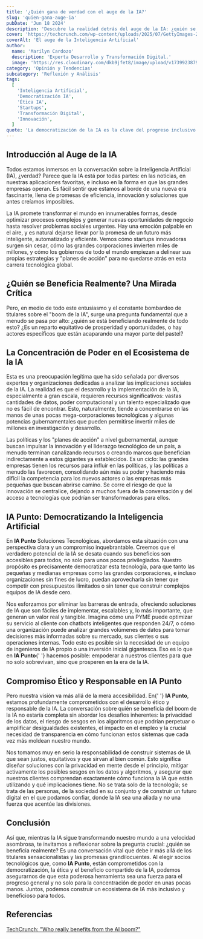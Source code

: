 ```yaml
---
title: '¿Quién gana de verdad con el auge de la IA?'
slug: 'quien-gana-auge-ia'
pubDate: 'Jun 18 2024'
description: 'Descubre la realidad detrás del auge de la IA: ¿quién se beneficia realmente? Explora cómo IA Punto busca democratizar esta tecnología, haciéndola ética y accesible para todos.'
cover: 'https://techcrunch.com/wp-content/uploads/2025/07/GettyImages-2225853634.jpg'
coverAlt: 'El auge de la Inteligencia Artificial'
author:
  name: 'Marilyn Cardozo'
  description: 'Experta Desarrollo y Transformación Digital.'
  image: 'https://res.cloudinary.com/dkb9jfet8/image/upload/v1739923879/marilyn_s2mi4a.png'
category: 'Opinión y Tendencias'
subcategory: 'Reflexión y Análisis'
tags:
  [
    'Inteligencia Artificial',
    'Democratización IA',
    'Ética IA',
    'Startups',
    'Transformación Digital',
    'Innovación',
  ]
quote: 'La democratización de la IA es la clave del progreso inclusivo.'
---
```


<h2 id="introduccion-al-auge-de-la-ia">Introducción al Auge de la IA</h2>

<p>
  Todos estamos inmersos en la conversación sobre la Inteligencia Artificial
  (IA), ¿verdad? Parece que la IA está por todas partes: en las noticias, en
  nuestras aplicaciones favoritas, e incluso en la forma en que las grandes
  empresas operan. Es fácil sentir que estamos al borde de una nueva era
  fascinante, llena de promesas de eficiencia, innovación y soluciones que antes
  creíamos imposibles.
</p>

<p>
  La IA promete transformar el mundo en innumerables formas, desde optimizar
  procesos complejos y generar nuevas oportunidades de negocio hasta resolver
  problemas sociales urgentes. Hay una emoción palpable en el aire, y es natural
  dejarse llevar por la promesa de un futuro más inteligente, automatizado y
  eficiente. Vemos cómo startups innovadoras surgen sin cesar, cómo las grandes
  corporaciones invierten miles de millones, y cómo los gobiernos de todo el
  mundo empiezan a delinear sus propias estrategias y "planes de acción" para no
  quedarse atrás en esta carrera tecnológica global.
</p>

<h2 id="quien-se-beneficia-realmente-una-mirada-critica">
  ¿Quién se Beneficia Realmente? Una Mirada Crítica
</h2>

<p>
  Pero, en medio de todo este entusiasmo y el constante bombardeo de titulares
  sobre el "boom de la IA", surge una pregunta fundamental que a menudo se pasa
  por alto: ¿quién se está beneficiando realmente de todo esto? ¿Es un reparto
  equitativo de prosperidad y oportunidades, o hay actores específicos que están
  acaparando una mayor parte del pastel?
</p>

<h2 id="la-concentracion-de-poder-en-el-ecosistema-de-la-ia">
  La Concentración de Poder en el Ecosistema de la IA
</h2>

<p>
  Esta es una preocupación legítima que ha sido señalada por diversos expertos y
  organizaciones dedicadas a analizar las implicaciones sociales de la IA. La
  realidad es que el desarrollo y la implementación de la IA, especialmente a
  gran escala, requieren recursos significativos: vastas cantidades de datos,
  poder computacional y un talento especializado que no es fácil de encontrar.
  Esto, naturalmente, tiende a concentrarse en las manos de unas pocas
  mega-corporaciones tecnológicas y algunas potencias gubernamentales que pueden
  permitirse invertir miles de millones en investigación y desarrollo.
</p>

<p>
  Las políticas y los "planes de acción" a nivel gubernamental, aunque buscan
  impulsar la innovación y el liderazgo tecnológico de un país, a menudo
  terminan canalizando recursos o creando marcos que benefician indirectamente a
  estos gigantes ya establecidos. Es un ciclo: las grandes empresas tienen los
  recursos para influir en las políticas, y las políticas a menudo las
  favorecen, consolidando aún más su poder y haciendo más difícil la competencia
  para los nuevos actores o las empresas más pequeñas que buscan abrirse camino.
  Se corre el riesgo de que la innovación se centralice, dejando a muchos fuera
  de la conversación y del acceso a tecnologías que podrían ser transformadoras
  para ellos.
</p>

<h2 id="ia-punto-democratizando-la-inteligencia-artificial">
  IA Punto: Democratizando la Inteligencia Artificial
</h2>

<p>
  En <strong>IA Punto</strong> Soluciones Tecnológicas, abordamos esta situación
  con una perspectiva clara y un compromiso inquebrantable. Creemos que el
  verdadero potencial de la IA se desata cuando sus beneficios son accesibles
  para todos, no solo para unos pocos privilegiados. Nuestro propósito es
  precisamente democratizar esta tecnología, para que tanto las pequeñas y
  medianas empresas como las grandes corporaciones, e incluso organizaciones sin
  fines de lucro, puedan aprovecharla sin tener que competir con presupuestos
  ilimitados o sin tener que construir complejos equipos de IA desde cero.
</p>

<p>
  Nos esforzamos por eliminar las barreras de entrada, ofreciendo soluciones de
  IA que son fáciles de implementar, escalables y, lo más importante, que
  generan un valor real y tangible. Imagina cómo una PYME puede optimizar su
  servicio al cliente con chatbots inteligentes que responden 24/7, o cómo una
  organización puede analizar grandes volúmenes de datos para tomar decisiones
  más informadas sobre su mercado, sus clientes o sus operaciones internas. Todo
  esto es posible sin la necesidad de un equipo de ingenieros de IA propio o una
  inversión inicial gigantesca. Eso es lo que en <strong>IA Punto</strong>{' '}
  hacemos posible: empoderar a nuestros clientes para que no solo sobrevivan,
  sino que prosperen en la era de la IA.
</p>

<h2 id="compromiso-etico-y-responsable-en-ia-punto">
  Compromiso Ético y Responsable en IA Punto
</h2>

<p>
  Pero nuestra visión va más allá de la mera accesibilidad. En{' '}
  <strong>IA Punto</strong>, estamos profundamente comprometidos con el
  desarrollo ético y responsable de la IA. La conversación sobre quién se
  beneficia del boom de la IA no estaría completa sin abordar los desafíos
  inherentes: la privacidad de los datos, el riesgo de sesgos en los algoritmos
  que podrían perpetuar o amplificar desigualdades existentes, el impacto en el
  empleo y la crucial necesidad de transparencia en cómo funcionan estos
  sistemas que cada vez más moldean nuestro mundo.
</p>

<p>
  Nos tomamos muy en serio la responsabilidad de construir sistemas de IA que
  sean justos, equitativos y que sirvan al bien común. Esto significa diseñar
  soluciones con la privacidad en mente desde el principio, mitigar activamente
  los posibles sesgos en los datos y algoritmos, y asegurar que nuestros
  clientes comprendan exactamente cómo funciona la IA que están utilizando y qué
  implicaciones tiene. No se trata solo de la tecnología; se trata de las
  personas, de la sociedad en su conjunto y de construir un futuro digital en el
  que podamos confiar, donde la IA sea una aliada y no una fuerza que acentúe
  las divisiones.
</p>

<h2 id="conclusion">Conclusión</h2>

<p>
  Así que, mientras la IA sigue transformando nuestro mundo a una velocidad
  asombrosa, te invitamos a reflexionar sobre la pregunta crucial: ¿quién se
  beneficia realmente? Es una conversación vital que debe ir más allá de los
  titulares sensacionalistas y las promesas grandilocuentes. Al elegir socios
  tecnológicos que, como <strong>IA Punto</strong>, están comprometidos con la
  democratización, la ética y el beneficio compartido de la IA, podemos
  asegurarnos de que esta poderosa herramienta sea una fuerza para el progreso
  general y no solo para la concentración de poder en unas pocas manos. Juntos,
  podemos construir un ecosistema de IA más inclusivo y beneficioso para todos.
</p>

<h2 id="referencias">Referencias</h2>

<p>
  <a
    href="https://techcrunch.com/podcast/who-really-benefits-from-the-ai-boom/"
    target="_blank"
    rel="noopener noreferrer"
  >
    TechCrunch: "Who really benefits from the AI boom?"
  </a>
</p>
